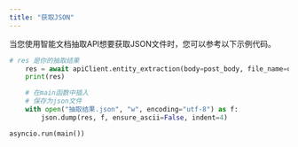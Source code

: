 ```yaml
---
title: "获取JSON"
---
```


当您使用智能文档抽取API想要获取JSON文件时，您可以参考以下示例代码。

```python
# res 是你的抽取结果
    res = await apiClient.entity_extraction(body=post_body, file_name=os.path.basename(file_path))
    print(res)

    # 在main函数中插入
    # 保存为json文件
    with open("抽取结果.json", "w", encoding="utf-8") as f:
        json.dump(res, f, ensure_ascii=False, indent=4)

asyncio.run(main())
```